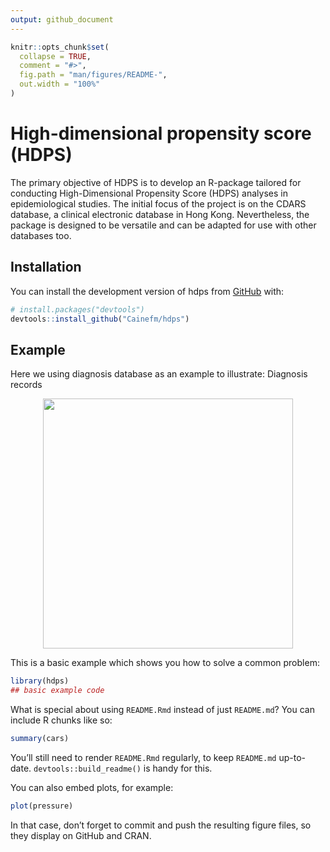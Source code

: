 ```yaml
---
output: github_document
---
```


<!-- README.md is generated from README.Rmd. Please edit that file -->

```r
knitr::opts_chunk$set(
  collapse = TRUE,
  comment = "#>",
  fig.path = "man/figures/README-",
  out.width = "100%"
)
```

# High-dimensional propensity score (HDPS)

<!-- badges: start -->
<!-- badges: end -->

The primary objective of HDPS is to develop an R-package tailored for conducting High-Dimensional Propensity Score (HDPS) analyses in epidemiological studies. The initial focus of the project is on the CDARS database, a clinical electronic database in Hong Kong. Nevertheless, the package is designed to be versatile and can be adapted for use with other databases too.

## Installation

You can install the development version of hdps from [GitHub](https://github.com/) with:

``` r
# install.packages("devtools")
devtools::install_github("Cainefm/hdps")
```

## Example

Here we using diagnosis database as an example to illustrate:
Diagnosis records
    <p align="center">
       <img width="400" src="https://user-images.githubusercontent.com/20833144/147062935-b6d7ab55-aee7-455e-bdf0-b9da26444542.png">
    </p>

This is a basic example which shows you how to solve a common problem:

```r
library(hdps)
## basic example code

```

What is special about using `README.Rmd` instead of just `README.md`? You can include R chunks like so:

```r
summary(cars)
```

You'll still need to render `README.Rmd` regularly, to keep `README.md` up-to-date. `devtools::build_readme()` is handy for this.

You can also embed plots, for example:

```r
plot(pressure)
```

In that case, don't forget to commit and push the resulting figure files, so they display on GitHub and CRAN.
